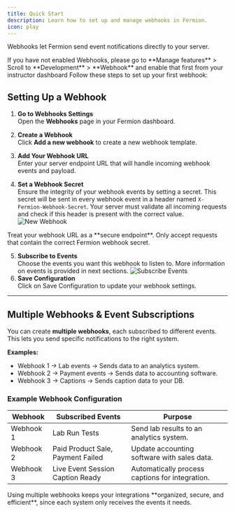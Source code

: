 ```yaml
---
title: Quick Start
description: Learn how to set up and manage webhooks in Fermion.
icon: play
---
```


Webhooks let Fermion send event notifications directly to your server.  

<Info>
If you have not enabled Webhooks, please go to **Manage features** > Scroll to **Development** > **Webhook** and enable that first from your instructor dashboard
</Info>
Follow these steps to set up your first webhook:

## Setting Up a Webhook

1. **Go to Webhooks Settings**  
   Open the **Webhooks** page in your Fermion dashboard.

2. **Create a Webhook**  
   Click **Add a new webhook** to create a new webhook template.

3. **Add Your Webhook URL**  
   Enter your server endpoint URL that will handle incoming webhook events and payload.

4. **Set a Webhook Secret**  
   Ensure the integrity of your webhook events by setting a secret. This secret will be sent in every webhook event in a header named `X-Fermion-Webhook-Secret`. 
   Your server must validate all incoming requests and check if this header is present with the correct value.
   ![New Webhook](https://67d6ad5ef66ee0901532fd2f.storage.fermion.app/public-uncached/object-store-public-files/uploads/02-10-2025/webhooknew.gxqjmv.png)
<Warning>
Treat your webhook URL as a **secure endpoint**.  Only accept requests that contain the correct Fermion webhook secret.
</Warning>


5. **Subscribe to Events**  
   Choose the events you want this webhook to listen to. More information on events is provided in next sections.
![Subscribe Events](https://67d6ad5ef66ee0901532fd2f.storage.fermion.app/public-uncached/object-store-public-files/uploads/02-10-2025/subscribedevents.cwdbmz.png)
6.  **Save Configuration**  
    Click on Save Configuration to update your webhook settings.



---

## Multiple Webhooks & Event Subscriptions

You can create **multiple webhooks**, each subscribed to different events.  
This lets you send specific notifications to the right system.

**Examples:**
- Webhook 1 → Lab events → Sends data to an analytics system.  
- Webhook 2 → Payment events → Sends data to accounting software.  
- Webhook 3 → Captions → Sends caption data to your DB.  

### Example Webhook Configuration

| Webhook   | Subscribed Events                 | Purpose                                               |
|-----------|----------------------------------|-------------------------------------------------------|
| Webhook 1 | Lab Run Tests                     | Send lab results to an analytics system.              |
| Webhook 2 | Paid Product Sale, Payment Failed | Update accounting software with sales data.           |
| Webhook 3 | Live Event Session Caption Ready  | Automatically process captions for integration.   |

<Tip>
Using multiple webhooks keeps your integrations **organized, secure, and efficient**, since each system only receives the events it needs.
</Tip>
